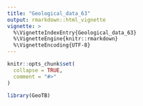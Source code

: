 ```yaml
---
title: "Geological_data_63"
output: rmarkdown::html_vignette
vignette: >
  %\VignetteIndexEntry{Geological_data_63}
  %\VignetteEngine{knitr::rmarkdown}
  %\VignetteEncoding{UTF-8}
---
```


```r
knitr::opts_chunk$set(
  collapse = TRUE,
  comment = "#>"
)
```

```r
library(GeoTB)
```
